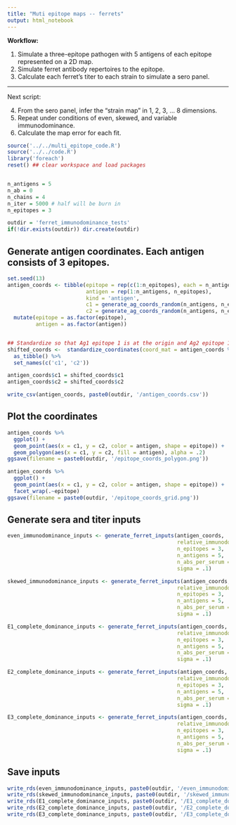 ```yaml
---
title: "Muti epitope maps -- ferrets"
output: html_notebook
---
```




**Workflow:**

1. Simulate a three-epitope pathogen with 5 antigens of each epitope represented on a 2D map.
2. Simulate ferret antibody repertoires to the epitope.
3. Calculate each ferret's titer to each strain to simulate a sero panel.

------

Next script:

4. From the sero panel, infer the "strain map" in 1, 2, 3, ... 8 dimensions.
5. Repeat under conditions of even, skewed, and variable immunodominance.
6. Calculate the map error for each fit.



```r
source('../../multi_epitope_code.R')
source('../../code.R')
library('foreach')
reset() ## clear workspace and load packages


n_antigens = 5
n_ab = 0
n_chains = 4
n_iter = 5000 # half will be burn in
n_epitopes = 3

outdir = 'ferret_immunodominance_tests'
if(!dir.exists(outdir)) dir.create(outdir)
```

## Generate antigen coordinates. Each antigen consists of 3 epitopes.
```r
set.seed(13)
antigen_coords <- tibble(epitope = rep(c(1:n_epitopes), each = n_antigens),
                         antigen = rep(1:n_antigens, n_epitopes),
                         kind = 'antigen',
                         c1 = generate_ag_coords_random(n_antigens, n_epitopes),
                         c2 = generate_ag_coords_random(n_antigens, n_epitopes)) %>%
  mutate(epitope = as.factor(epitope),
         antigen = as.factor(antigen))


## Standardize so that Ag1 epitope 1 is at the origin and Ag2 epitope 1 is on the x-axis
shifted_coords <-  standardize_coordinates(coord_mat = antigen_coords %>% select(starts_with('c')) %>% as.matrix(), ag1_row = 1, ag2_row = 2) %>%
  as_tibble() %>%
  set_names(c('c1', 'c2'))

antigen_coords$c1 = shifted_coords$c1
antigen_coords$c2 = shifted_coords$c2

write_csv(antigen_coords, paste0(outdir, '/antigen_coords.csv'))
```

## Plot the coordinates
```r
antigen_coords %>%
  ggplot() +
  geom_point(aes(x = c1, y = c2, color = antigen, shape = epitope)) +
  geom_polygon(aes(x = c1, y = c2, fill = antigen), alpha = .2)
ggsave(filename = paste0(outdir, '/epitope_coords_polygon.png'))
```

```r
antigen_coords %>%
  ggplot() +
  geom_point(aes(x = c1, y = c2, color = antigen, shape = epitope)) +
  facet_wrap(.~epitope)
ggsave(filename = paste0(outdir, '/epitope_coords_grid.png'))
```
## Generate sera and titer inputs
```r
even_immunodominance_inputs <- generate_ferret_inputs(antigen_coords, 
                                                      relative_immunodominance = c(1, 1, 1), 
                                                      n_epitopes = 3, 
                                                      n_antigens = 5, 
                                                      n_abs_per_serum = 1000, 
                                                      sigma = .1)
```


```r
skewed_immunodominance_inputs <- generate_ferret_inputs(antigen_coords, 
                                                      relative_immunodominance = c(1+2/3, 1, 1/3), 
                                                      n_epitopes = 3, 
                                                      n_antigens = 5, 
                                                      n_abs_per_serum = 1000, 
                                                      sigma = .1)
```


```r
E1_complete_dominance_inputs <- generate_ferret_inputs(antigen_coords, 
                                                      relative_immunodominance = c(3, 0, 0), 
                                                      n_epitopes = 3, 
                                                      n_antigens = 5, 
                                                      n_abs_per_serum = 1000, 
                                                      sigma = .1)
```

```r
E2_complete_dominance_inputs <- generate_ferret_inputs(antigen_coords, 
                                                      relative_immunodominance = c(0, 3, 0), 
                                                      n_epitopes = 3, 
                                                      n_antigens = 5, 
                                                      n_abs_per_serum = 1000, 
                                                      sigma = .1)
```

```r
E3_complete_dominance_inputs <- generate_ferret_inputs(antigen_coords, 
                                                      relative_immunodominance = c(0, 0, 3), 
                                                      n_epitopes = 3, 
                                                      n_antigens = 5, 
                                                      n_abs_per_serum = 1000, 
                                                      sigma = .1)
```

## Save inputs
```r
write_rds(even_immunodominance_inputs, paste0(outdir, '/even_immunodominance_inputs.rds'))
write_rds(skewed_immunodominance_inputs, paste0(outdir, '/skewed_immunodominance_inputs.rds'))
write_rds(E1_complete_dominance_inputs, paste0(outdir, '/E1_complete_dominance_inputs.rds'))
write_rds(E2_complete_dominance_inputs, paste0(outdir, '/E2_complete_dominance_inputs.rds'))
write_rds(E3_complete_dominance_inputs, paste0(outdir, '/E3_complete_dominance_inputs.rds'))
```
